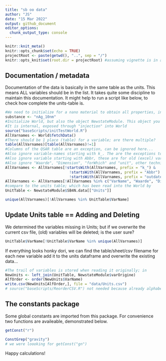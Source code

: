 ```yaml
---
title: "sb oo data"
author: "JS"
date: "15 Mar 2022"
output: github_document
editor_options: 
  chunk_output_type: console
---
```


```r
knitr::knit_meta()
knitr::opts_chunk$set(echo = TRUE)
projectRoot <- paste(getwd(), "..", sep = "/")
knitr::opts_knit$set(root.dir = projectRoot) #assuming vignette is in a direct subfolder of the project
```

## Documentation / metadata
Documentation of the data is basically in the same table as the units. This means ALL variables should be in the list. It takes quite some discipline to maintain this documentation. It might help to run a script like below, to check how complete the units-table is.
```r
#We need to initialize for a nano material to obtain all properties, including those only needed for nanomaterials
substance <- "nAg_10nm"
#Initialize World, but also the object NewstateModule. This object you don't use, normally. 
#It is internal, exposed through "injection" into World
source("baseScripts/initTestWorld.R")
AllVarnames <- World$fetchData() 
#There should be 1 place (table) for a variable; are there multiple?
table(AllVarnames)[table(AllVarnames)!=1]
#Columns of the QSAR table are an exception, can be ignored here...
#Also ignore variable-names starting with k_. The are the exceptions to the described process from-and-to data
#Also ignore variable starting with Abbr, these are for old (excel) variable naming convention
#Also ignore "Waarde", "Dimension", "forWhich" and "unit", other technicalities...
AllVarnames <- AllVarnames[!startsWith(AllVarnames, prefix = "k_") & 
                             !startsWith(AllVarnames, prefix = "Abbr") &
                             !startsWith(AllVarnames, prefix = "outdated")]
AllVarnames <- AllVarnames[!AllVarnames %in% c("VarName", "Waarde", "Dimension", "forWhich", "Unit", "table")] 
#compare to the units table; which has been read into the World by 
UnitTable <- NewstateModule$SB4N.data[["Units"]]

unique(AllVarnames)[!AllVarnames %in% UnitTable$VarName]
```
## Update Units table == Adding and Deleting

We determined the variables missing in Units; but if we overwrite the current csv file, (old) variables will be deleted; is the user sure?

```r
UnitTable$VarName[!UnitTable$VarName %in% unique(AllVarnames)]
```
If everything looks honky dori, we can find the table/sheet/csv filename for each new variable add it to the units dataframe and overwrite the existing data...

```r
#The trail of variables is stored when reading it originally; in 
NewUnits <- left_join(UnitTable, NewstateModule$varOrigine)
AlfOrder <- order(NewUnits$VarName)
write.csv(NewUnits[AlfOrder,], file = "data/Units.csv")
# source("baseScripts/ReorderCSV.R") not needed because already alphabetic
```

## The constants package
Some global constants are imported from this package. For convenience two functions are availeable, demonstrated below.
```r
getConst("r")
```
```r
ConstGrep("gravity")
# we were loooking for getConst("gn")
```

Happy calculations!
